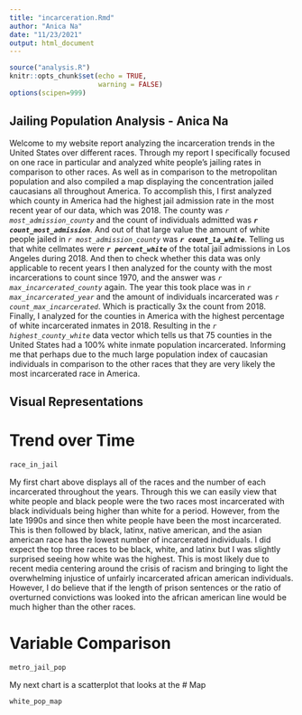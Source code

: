 ```yaml
---
title: "incarceration.Rmd"
author: "Anica Na"
date: "11/23/2021"
output: html_document
---
```


```r
source("analysis.R")
knitr::opts_chunk$set(echo = TRUE,
                      warning = FALSE)
options(scipen=999)
```

## Jailing Population Analysis - Anica Na

Welcome to my website report analyzing the incarceration trends in the United States over different races. Through my report I specifically focused on one race in particular and analyzed white people's jailing rates in comparison to other races. As well as in comparison to the metropolitan population and also compiled a map displaying the concentration jailed caucasians all throughout America. To accomplish this, I first analyzed which county in America had the highest jail admission rate in the most recent year of our data, which was 2018. The county was _`r most_admission_county`_ and the count of individuals admitted was __*`r count_most_admission`*__. And out of that large value the amount of white people jailed in  _`r most_admission_county`_ was __*`r count_la_white`*__. Telling us that white cellmates were __*`r percent_white`*__ of the total jail admissions in Los Angeles during 2018. And then to check whether this data was only applicable to recent years I then analyzed for the county with the most incarcerations to count since 1970, and the answer was _`r max_incarcerated_county`_ again. The year this took place was in _`r max_incarcerated_year`_ and the amount of individuals incarcerated was _`r count_max_incarcerated`_. Which is practically 3x the count from 2018. Finally, I analyzed for the counties in America with the highest percentage of white incarcerated inmates in 2018. Resulting in the _`r highest_county_white`_ data vector which tells us that 75 counties in the United States had a 100% white inmate population incarcerated. Informing me that perhaps due to the much large population index of caucasian individuals in comparison to the other races that they are very likely the most incarcerated race in America.

## Visual Representations

# Trend over Time
```r
race_in_jail
```
My first chart above displays all of the races and the number of each incarcerated throughout the years. Through this we can easily view that white people and black people were the two races most incarcerated with black individuals being higher than white for a period. However, from the late 1990s and since then white people have been the most incarcerated. This is then followed by black, latinx, native american, and the asian american race has the lowest number of incarcerated individuals. I did expect the top three races to be black, white, and latinx but I was slightly surprised seeing how white was the highest. This is most likely due to recent media centering around the crisis of racism and bringing to light the overwhelming injustice of unfairly incarcerated african american individuals. However, I do believe that if the length of prison sentences or the ratio of overturned convictions was looked into the african american line would be much higher than the other races.

# Variable Comparison
```r
metro_jail_pop
```
My next chart is a scatterplot that looks at the 
# Map
```r
white_pop_map
```
